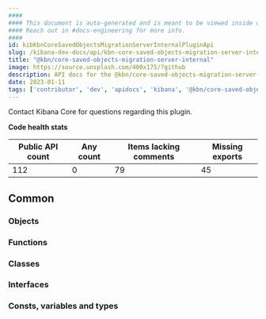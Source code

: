 ```yaml
---
####
#### This document is auto-generated and is meant to be viewed inside our experimental, new docs system.
#### Reach out in #docs-engineering for more info.
####
id: kibKbnCoreSavedObjectsMigrationServerInternalPluginApi
slug: /kibana-dev-docs/api/kbn-core-saved-objects-migration-server-internal
title: "@kbn/core-saved-objects-migration-server-internal"
image: https://source.unsplash.com/400x175/?github
description: API docs for the @kbn/core-saved-objects-migration-server-internal plugin
date: 2023-01-11
tags: ['contributor', 'dev', 'apidocs', 'kibana', '@kbn/core-saved-objects-migration-server-internal']
---
```




Contact Kibana Core for questions regarding this plugin.

**Code health stats**

| Public API count  | Any count | Items lacking comments | Missing exports |
|-------------------|-----------|------------------------|-----------------|
| 112 | 0 | 79 | 45 |

## Common

### Objects
<DocDefinitionList data={kbnCoreSavedObjectsMigrationServerInternalObj.common.objects}/>

### Functions
<DocDefinitionList data={kbnCoreSavedObjectsMigrationServerInternalObj.common.functions}/>

### Classes
<DocDefinitionList data={kbnCoreSavedObjectsMigrationServerInternalObj.common.classes}/>

### Interfaces
<DocDefinitionList data={kbnCoreSavedObjectsMigrationServerInternalObj.common.interfaces}/>

### Consts, variables and types
<DocDefinitionList data={kbnCoreSavedObjectsMigrationServerInternalObj.common.misc}/>

